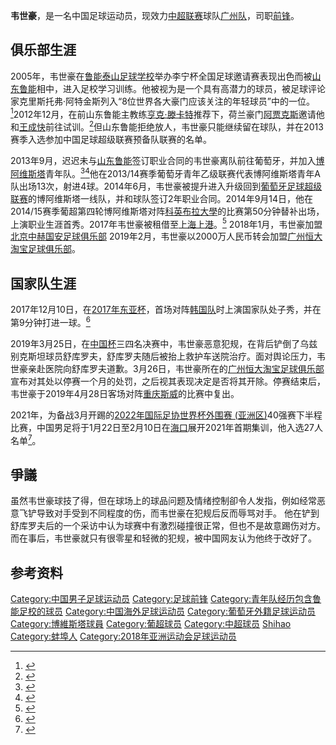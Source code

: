 {{noteta|G1=足球|G2=葡超|G3=uefa}}
{{infobox Football biography
| playername= 韦世豪
| image =
| fullname = 韦世豪
| dateofbirth = {{Birth date and age|1995|4|8}}
| cityofbirth = {{CHN}}[[安徽省|安徽省]][[蚌埠市|蚌埠市]]
| currentclub = [[广州足球俱乐部|广州]] 
| clubnumber = 7
| height = {{height|m=1.78}}
| position = [[前锋_(足球)|前锋]]
| youthyears1 = 2005–2013
| youthclubs1 = [[鲁能泰山足球学校|鲁能泰山足球学校]]
| youthyears2 = 2013–2014
| youthclubs2 = [[博維斯塔足球會|博維斯塔]]
| years1         = 2014–2015 |clubs1 = [[博維斯塔足球會|博維斯塔]]     |caps1 = 4  |goals1 = 0
| years2         = 2015      |clubs2 = [[費倫斯體育會|費倫斯]]      |caps2 = 1  |goals2 = 0
| years3         = 2015–2017     |clubs3 = [[歷索斯體育俱樂部|歷索斯]]     |caps3 = 18  |goals3 = 1
| years4         = 2017     |clubs4 = → [[上海上港|上海上港]]（租借）       |caps4 = 27  |goals4 = 3
| years5         = 2018      |clubs5 = [[北京国安|北京国安]]   |caps5 = 21 |goals5 = 2
| years6         = 2019-      |clubs6 = [[广州足球俱乐部|广州]]    |caps6 =67  |goals6 = 30

| nationalyears1 = 2011–2012
| nationalteam1 = [[中国17岁以下国家足球队|中国 U-17]] 
| nationalcaps1 = 15
| nationalgoals1 = 7
| nationalyears2 = 2013–2014
| nationalteam2 = [[中国20岁以下国家足球队|中国 U-20]]
| nationalcaps2 = 12
| nationalgoals2 = 5
| nationalyears3 = 2015–
| nationalteam3 = [[中国23岁以下国家足球队|中国 U-23]]
| nationalcaps3 = 23
| nationalgoals3 = 8
| nationalyears4 = 2017–
| nationalteam4 = [[中国国家足球队|中国]]
| nationalcaps4 = 17
| nationalgoals4 = 2
| pcupdate       = 2021-12-29
| ntupdate       = 2021-10-12
}}
'''韦世豪'''{{BD|1995年|4月8日|||Wei, Shihao}}，是一名中国足球运动员，现效力[[中超联赛|中超联赛]]球队[[广州足球俱乐部|广州队]]，司职[[前锋_(足球)|前锋]]。

==俱乐部生涯==
2005年，韦世豪在[[鲁能泰山足球学校|鲁能泰山足球学校]]举办李宁杯全国足球邀请赛表现出色而被[[山东鲁能|山东鲁能]]相中，进入足校学习训练。他被视为是一个具有高潜力的球员，被足球评论家克里斯托弗·阿特金斯列入“8位世界各大豪门应该关注的年轻球员”中的一位。<ref>{{Cite web |url=http://bleacherreport.com/articles/1848812-8-teenagers-who-should-be-on-every-big-clubs-radar/page/6 |title=8 Teenagers Who Should Be on Every Big Club's Radar |accessdate=2014-09-26 |archive-date=2015-05-27 |archive-url=https://web.archive.org/web/20150527023206/http://bleacherreport.com/articles/1848812-8-teenagers-who-should-be-on-every-big-clubs-radar/page/6 |dead-url=no }}</ref>2012年12月，在前山东鲁能主教练[[亨克·滕卡特|亨克·滕卡特]]推荐下，荷兰豪门[[阿贾克斯足球俱乐部|阿贾克斯]]邀请他和[[王成快|王成快]]前往试训。<ref>{{Cite web |url=http://sports.163.com/12/1217/20/8IV3856G00051C89.html |title=滕卡特推荐中国新星试训阿贾克斯 或获短期合同 |accessdate=2014-09-26 |archive-date=2015-05-27 |archive-url=https://web.archive.org/web/20150527024652/http://sports.163.com/12/1217/20/8IV3856G00051C89.html |dead-url=no }}</ref>但山东鲁能拒绝放人，韦世豪只能继续留在球队，并在2013赛季入选参加中国足球超级联赛预备队联赛的名单。

2013年9月，迟迟未与[[山东鲁能|山东鲁能]]签订职业合同的韦世豪离队前往葡萄牙，并加入[[博維斯塔足球會|博阿维斯塔]]青年队。<ref>{{Cite web |url=http://www.wehefei.com/html/201310/16135459560.html |title=蚌埠18岁足球小将签约葡萄牙劲旅 闯荡欧洲希望当中国C罗 |accessdate=2014-09-26 |archive-date=2014-09-26 |archive-url=https://archive.is/20140926015201/http://www.wehefei.com/html/201310/16135459560.html |dead-url=yes }}</ref><ref>{{Cite web |url=http://sports.sina.com.cn/j/2014-03-05/19087052400.shtml |title=鲁能发布足校队员违约情况声明 称索赔费用并非千万 |accessdate=2014-09-26 |archive-date=2014-10-16 |archive-url=https://web.archive.org/web/20141016122647/http://sports.sina.com.cn/j/2014-03-05/19087052400.shtml |dead-url=no }}</ref>他在2013/14赛季葡萄牙青年乙级联赛代表博阿维斯塔青年A队出场13次，射进4球。2014年6月，韦世豪被提升进入升级回到[[葡萄牙足球超级联赛|葡萄牙足球超级联赛]]的博阿维斯塔一线队，并和球队签订2年职业合同。2014年9月14日，他在2014/15赛季葡超第四轮博阿维斯塔对阵[[科英布拉大學足球會|科英布拉大學]]的比赛第50分钟替补{{le|克里斯蒂安·布嘎|Christian Pouga|布嘎}}出场，上演职业生涯首秀。2017年韦世豪被租借至[[上海上港|上海上港]]。<ref>{{Cite web |url=http://sports.sina.com.cn/china/j/2017-02-24/doc-ifyavvsk2977178.shtml |title=曝上港租借韦世豪至2017年底 租借费约25.5万镑 |accessdate=2017-12-09 |archive-date=2017-07-15 |archive-url=https://web.archive.org/web/20170715153508/http://sports.sina.com.cn/china/j/2017-02-24/doc-ifyavvsk2977178.shtml |dead-url=no }}</ref>
2018年1月，韦世豪加盟[[北京中赫国安足球俱乐部|北京中赫国安足球俱乐部]]
2019年2月，韦世豪以2000万人民币转会加盟[[广州恒大淘宝足球俱乐部|广州恒大淘宝足球俱乐部]]。

== 国家队生涯 ==
2017年12月10日，在[[2017年东亚杯|2017年东亚杯]]，首场对阵[[韩国国家足球队|韩国队]]时上演国家队处子秀，并在第9分钟打进一球。<ref>{{Cite web |url=http://www.chinanews.com/tp/hd2011/2017/12-09/787638.shtml |title=东亚杯首战国足2-2韩国 韦世豪于大宝建功 |accessdate=2017-12-09 |archive-date=2017-12-10 |archive-url=https://web.archive.org/web/20171210021026/http://www.chinanews.com/tp/hd2011/2017/12-09/787638.shtml |dead-url=no }}</ref>

2019年3月25日，在[[中国杯国际足球锦标赛|中国杯]]三四名决赛中，韦世豪恶意犯规，在背后铲倒了乌兹别克斯坦球员舒库罗夫，舒库罗夫随后被抬上救护车送院治疗。面对舆论压力，韦世豪亲赴医院向舒库罗夫道歉。3月26日，韦世豪所在的[[广州恒大淘宝足球俱乐部|广州恒大淘宝足球俱乐部]]宣布对其处以停赛一个月的处罚，之后视其表现决定是否将其开除。停赛结束后，韦世豪于2019年4月28日客场对阵[[重庆斯威|重庆斯威]]的比赛中复出。

2021年，为备战3月开踢的[[2022年国际足协世界杯外围赛_(亚洲区)|2022年国际足协世界杯外围赛 (亚洲区)]]40强赛下半程比赛，中国男足将于1月22日至2月10日在[[海口|海口]]展开2021年首期集训，他入选27人名单<ref>{{Cite web|title=国足点兵 27员战将名单出炉|url=https://sports.huanqiu.com/article/41WTt4Kus6S|accessdate=2021-02-22|work=环球网}}</ref>。

== 爭議 ==
虽然韦世豪球技了得，但在球场上的球品问题及情绪控制卻令人发指，例如经常恶意飞铲导致对手受到不同程度的伤，而韦世豪在犯规后反而辱骂对手。 他在铲到舒库罗夫后的一个采访中认为球赛中有激烈碰撞很正常，但也不是故意踢伤对方。而在事后，韦世豪就只有很零星和轻微的犯规，被中国网友认为他终于改好了。

==参考资料==
{{reflist}}

{{2014亚洲青年足球锦标赛中国参赛名单}}
{{2018年亚足联U23锦标赛中国参赛名单}}
{{2018年亚运会男子足球中国参赛名单}}
{{2019年亚洲杯足球赛中国参赛名单}}
{{2017年中超分类名单上海上港}}
{{2018年中超分类名单北京}}
{{2019年中超分类名单广州恒大}}
{{2020年中超分类名单广州恒大}}
{{2021年中超分类名单广州队}}
{{2022年中超分类名单广州}}

{{DEFAULTSORT:Wei, Shihao}}
[[Category:中国男子足球运动员|Category:中国男子足球运动员]]
[[Category:足球前锋|Category:足球前锋]]
[[Category:青年队经历包含鲁能足校的球员|Category:青年队经历包含鲁能足校的球员]]
[[Category:中国海外足球运动员|Category:中国海外足球运动员]]
[[Category:葡萄牙外籍足球运动员|Category:葡萄牙外籍足球运动员]]
[[Category:博維斯塔球員|Category:博維斯塔球員]]
[[Category:葡超球员|Category:葡超球员]]
[[Category:中超球员|Category:中超球员]]
[[Category:韦姓|Shihao]]
[[Category:蚌埠人|Category:蚌埠人]]
[[Category:2018年亚洲运动会足球运动员|Category:2018年亚洲运动会足球运动员]]